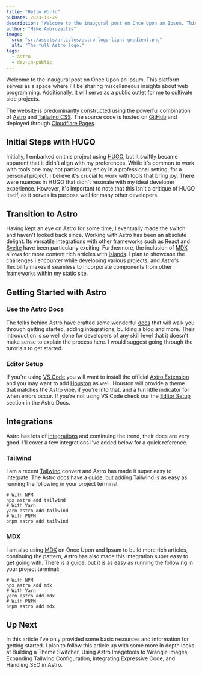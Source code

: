 ```yaml
---
title: "Hello World"
pubDate: 2023-10-29
description: "Welcome to the inaugural post on Once Upon an Ipsum. This is a a space where I'll be sharing miscellaneous insights about web programming and as a public outlet where I can cultivate side projects."
author: "Mike Ambrozaitis"
image:
  src: "src/assets/articles/astro-logo-light-gradient.png"
  alt: "The full Astro logo."
tags:
  - astro
  - dev-in-public
---
```


Welcome to the inaugural post on Once Upon an Ipsum. This platform serves as a space where I'll be sharing miscellaneous insights about web programming. Additionally, it will serve as a public outlet for me to cultivate side projects.

The website is predominantly constructed using the powerful combination of [Astro](https://astro.build) and [Tailwind CSS](https://tailwindcss.com). The source code is hosted on [GitHub](https://github.com/mambroz27/onceuponanipsum) and deployed through [Cloudflare Pages](https://pages.cloudflare.com).

## Initial Steps with HUGO

Initially, I embarked on this project using [HUGO](https://gohugo.io), but it swiftly became apparent that it didn't align with my preferences. While it's common to work with tools one may not particularly enjoy in a professional setting, for a personal project, I believe it's crucial to work with tools that bring joy. There were nuances in HUGO that didn't resonate with my ideal developer experience. However, it's important to note that this isn't a critique of HUGO itself, as it serves its purpose well for many other developers.

## Transition to Astro

Having kept an eye on Astro for some time, I eventually made the switch and haven't looked back since. Working with Astro has been an absolute delight. Its versatile integrations with other frameworks such as [React](https://reactjs.org) and [Svelte](https://svelte.dev) have been particularly exciting. Furthermore, the inclusion of [MDX](https://mdxjs.com) allows for more content rich articles with [islands](https://docs.astro.build/en/concepts/islands/). I plan to showcase the challenges I encounter while developing various projects, and Astro's flexibility makes it seamless to incorporate components from other frameworks within my static site.

## Getting Started with Astro

### Use the Astro Docs

The folks behind Astro have crafted some wonderful [docs](https://docs.astro.build/en/getting-started/) that will walk you through getting started, adding integrations, building a blog and more. Their introduction is so well done for developers of any skill level that it doesn't make sense to explain the process here. I would suggest going through the turorials to get started.

### Editor Setup

If you're using [VS Code](https://code.visualstudio.com/) you will want to install the official [Astro Extension](https://marketplace.visualstudio.com/items?itemName=astro-build.astro-vscode) and you may want to add [Houston](https://marketplace.visualstudio.com/items?itemName=astro-build.houston) as well. Houston will provide a theme that matches the Astro vibe, if you're into that, and a fun little indicator for when errors occur. If you're not using VS Code check our the [Editor Setup](https://docs.astro.build/en/editor-setup/) section in the Astro Docs.

## Integrations

Astro has lots of [integrations](https://docs.astro.build/en/guides/integrations-guide/) and continuing the trend, their docs are very good. I'll cover a few integrations I've added below for a quick reference.

### Tailwind

I am a recent [Tailwind](https://tailwindcss.com) convert and Astro has made it super easy to integrate. The Astro docs have a [guide](https://docs.astro.build/en/guides/integrations-guide/tailwind/), but adding Tailwind is as easy as running the following in your project terminal:

```shell
# With NPM
npx astro add tailwind
# With Yarn
yarn astro add tailwind
# With PNPM
pnpm astro add tailwind
```

### MDX

I am also using [MDX](https://mdxjs.com) on Once Upon and Ipsum to build more rich articles, continuing the pattern, Astro has also made this integration super easy to get going with. There is a [guide](https://docs.astro.build/en/guides/integrations-guide/mdx/), but it is as easy as running the following in your project terminal:

```shell
# With NPM
npx astro add mdx
# With Yarn
yarn astro add mdx
# With PNPM
pnpm astro add mdx
```

## Up Next

In this article I've only provided some basic resources and information for getting started. I plan to follow this article up with some more in depth looks at Building a Theme Switcher, Using Astro Imagetools to Wrangle Images, Expanding Tailwind Configuration, Integrating Expressive Code, and Handling SEO in Astro.
